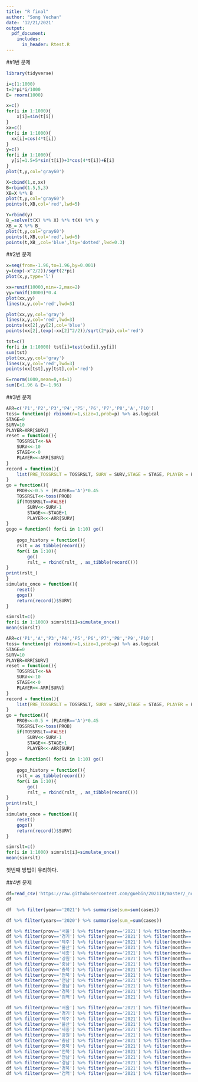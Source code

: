 ```yaml
---
title: "R final"
author: "Song Yechan"
date: '12/21/2021'
output: 
  pdf_document:
    includes: 
      in_header: Rtest.R
---
```


##1번 문제

```r
library(tidyverse)
```


```r
i=c(1:1000)
t=2*pi*i/1000
E= rnorm(1000)
```

```r
x=c()
for(i in 1:1000){
    x[i]=sin(t[i])
}
xx=c()
for(i in 1:1000){
  xx[i]=cos(4*t[i])
}
y=c()
for(i in 1:1000){
  y[i]=1.5+5*sin(t[i])+3*cos(4*t[i])+E[i]
}
plot(t,y,col='gray60')
```


```r
X=cbind(1,x,xx)
B=rbind(1.5,5,3)
XB=X %*% B
plot(t,y,col='gray60')
points(t,XB,col='red',lwd=5)
```


```r
Y=rbind(y)
B_=solve(t(X) %*% X) %*% t(X) %*% y
XB_= X %*% B_
plot(t,y,col='gray60')
points(t,XB,col='red',lwd=5)
points(t,XB_,col='blue',lty='dotted',lwd=0.3)
```

##2번 문제

```r
x=seq(from=-1.96,to=1.96,by=0.001)
y=(exp(-x^2/2))/sqrt(2*pi)
plot(x,y,type='l')
```

```r
xx=runif(10000,min=-2,max=2)
yy=runif(10000)*0.4
plot(xx,yy)
lines(x,y,col='red',lwd=3)
```

```r
plot(xx,yy,col='gray')
lines(x,y,col='red',lwd=3)
points(xx[2],yy[2],col='blue')
points(xx[2],(exp(-xx[2]^2/2))/sqrt(2*pi),col='red')
```


```r
tst=c()
for(i in 1:10000) tst[i]=test(xx[i],yy[i])
sum(tst)
plot(xx,yy,col='gray')
lines(x,y,col='red',lwd=3)
points(xx[tst],yy[tst],col='red')
```


```r
E=rnorm(1000,mean=0,sd=1)
sum(E<1.96 & E>-1.96)
```


##3번 문제

```r
ARR=c('P1','P2','P3','P4','P5','P6','P7','P8','A','P10')
toss= function(p) rbinom(n=1,size=1,prob=p) %>% as.logical
STAGE=0
SURV=10
PLAYER=ARR[SURV]
reset = function(){
    TOSSRSLT<<-NA
    SURV<<-10
    STAGE<<-0
    PLAYER<<-ARR[SURV]
}
record = function(){
    list(PRE_TOSSRSLT = TOSSRSLT, SURV = SURV,STAGE = STAGE, PLAYER = PLAYER)
}
go = function(){
    PROB<<-0.5 + (PLAYER=='A')*0.45
    TOSSRSLT<<-toss(PROB)
    if(TOSSRSLT==FALSE) 
        SURV<<-SURV-1
        STAGE<<-STAGE+1
        PLAYER<<-ARR[SURV]
}
gogo = function() for(i in 1:10) go()
    
    gogo_history = function(){
    rslt_= as_tibble(record())
    for(i in 1:10){
        go()
        rslt_ = rbind(rslt_ , as_tibble(record()))
}
print(rslt_)
}  
simulate_once = function(){
    reset()
    gogo()
    return(record()$SURV)
}
```

```r
simrslt=c()
for(i in 1:1000) simrslt[i]=simulate_once()
mean(simrslt)
```

```r
ARR=c('P1','A','P3','P4','P5','P6','P7','P8','P9','P10')
toss= function(p) rbinom(n=1,size=1,prob=p) %>% as.logical
STAGE=0
SURV=10
PLAYER=ARR[SURV]
reset = function(){
    TOSSRSLT<<-NA
    SURV<<-10
    STAGE<<-0
    PLAYER<<-ARR[SURV]
}
record = function(){
    list(PRE_TOSSRSLT = TOSSRSLT, SURV = SURV,STAGE = STAGE, PLAYER = PLAYER)
}
go = function(){
    PROB<<-0.5 + (PLAYER=='A')*0.45
    TOSSRSLT<<-toss(PROB)
    if(TOSSRSLT==FALSE) 
        SURV<<-SURV-1
        STAGE<<-STAGE+1
        PLAYER<<-ARR[SURV]
}
gogo = function() for(i in 1:10) go()
    
    gogo_history = function(){
    rslt_= as_tibble(record())
    for(i in 1:10){
        go()
        rslt_ = rbind(rslt_ , as_tibble(record()))
}
print(rslt_)
}  
simulate_once = function(){
    reset()
    gogo()
    return(record()$SURV)
}
```

```r
simrslt=c()
for(i in 1:1000) simrslt[i]=simulate_once()
mean(simrslt)
```

첫번째 방법이 유리하다.


##4번 문제

```r
df=read_csv('https://raw.githubusercontent.com/guebin/2021IR/master/_notebooks/covid19.csv')
df
```

```r
df  %>% filter(year=='2021') %>% summarise(sum=sum(cases))

df %>% filter(years=='2020') %>% summarise(sum_=sum(cases))
```


```r
df %>% filter(prov=='서울') %>% filter(year=='2021') %>% filter(month=='2') %>% filter(day=='c(1:15)') %>% summarise(sum=sum(cases))
df %>% filter(prov=='경기') %>% filter(year=='2021') %>% filter(month=='2') %>% filter(day=='c(1:15)') %>% summarise(sum=sum(cases))
df %>% filter(prov=='제주') %>% filter(year=='2021') %>% filter(month=='2') %>% filter(day=='c(1:15)') %>% summarise(sum=sum(cases))
df %>% filter(prov=='울산') %>% filter(year=='2021') %>% filter(month=='2') %>% filter(day=='c(1:15)') %>% summarise(sum=sum(cases))
df %>% filter(prov=='세종') %>% filter(year=='2021') %>% filter(month=='2') %>% filter(day=='c(1:15)') %>% summarise(sum=sum(cases))
df %>% filter(prov=='강원') %>% filter(year=='2021') %>% filter(month=='2') %>% filter(day=='c(1:15)') %>% summarise(sum=sum(cases))
df %>% filter(prov=='충남') %>% filter(year=='2021') %>% filter(month=='2') %>% filter(day=='c(1:15)') %>% summarise(sum=sum(cases))
df %>% filter(prov=='충북') %>% filter(year=='2021') %>% filter(month=='2') %>% filter(day=='c(1:15)') %>% summarise(sum=sum(cases))
df %>% filter(prov=='전북') %>% filter(year=='2021') %>% filter(month=='2') %>% filter(day=='c(1:15)') %>% summarise(sum=sum(cases))
df %>% filter(prov=='전남') %>% filter(year=='2021') %>% filter(month=='2') %>% filter(day=='c(1:15)') %>% summarise(sum=sum(cases))
df %>% filter(prov=='경남') %>% filter(year=='2021') %>% filter(month=='2') %>% filter(day=='c(1:15)') %>% summarise(sum=sum(cases))
df %>% filter(prov=='경북') %>% filter(year=='2021') %>% filter(month=='2') %>% filter(day=='c(1:15)') %>% summarise(sum=sum(cases))
df %>% filter(prov=='검역') %>% filter(year=='2021') %>% filter(month=='2') %>% filter(day=='c(1:15)') %>% summarise(sum=sum(cases))
```

```r
df %>% filter(prov=='서울') %>% filter(year=='2021') %>% filter(month=='2') %>% filter(day=='c(16:28)') %>% summarise(sum=sum(cases))
df %>% filter(prov=='경기') %>% filter(year=='2021') %>% filter(month=='2') %>% filter(day=='c(16:28)') %>% summarise(sum=sum(cases))
df %>% filter(prov=='제주') %>% filter(year=='2021') %>% filter(month=='2') %>% filter(day=='c(16:28)') %>% summarise(sum=sum(cases))
df %>% filter(prov=='울산') %>% filter(year=='2021') %>% filter(month=='2') %>% filter(day=='c(16:28)') %>% summarise(sum=sum(cases))
df %>% filter(prov=='세종') %>% filter(year=='2021') %>% filter(month=='2') %>% filter(day=='c(16:28)') %>% summarise(sum=sum(cases))
df %>% filter(prov=='강원') %>% filter(year=='2021') %>% filter(month=='2') %>% filter(day=='c(16:28)') %>% summarise(sum=sum(cases))
df %>% filter(prov=='충남') %>% filter(year=='2021') %>% filter(month=='2') %>% filter(day=='c(16:28)') %>% summarise(sum=sum(cases))
df %>% filter(prov=='충북') %>% filter(year=='2021') %>% filter(month=='2') %>% filter(day=='c(16:28)') %>% summarise(sum=sum(cases))
df %>% filter(prov=='전북') %>% filter(year=='2021') %>% filter(month=='2') %>% filter(day=='c(16:28)') %>% summarise(sum=sum(cases))
df %>% filter(prov=='전남') %>% filter(year=='2021') %>% filter(month=='2') %>% filter(day=='c(16:28)') %>% summarise(sum=sum(cases))
df %>% filter(prov=='경남') %>% filter(year=='2021') %>% filter(month=='2') %>% filter(day=='c(16:28)') %>% summarise(sum=sum(cases))
df %>% filter(prov=='경북') %>% filter(year=='2021') %>% filter(month=='2') %>% filter(day=='c(16:28)') %>% summarise(sum=sum(cases))
df %>% filter(prov=='검역') %>% filter(year=='2021') %>% filter(month=='2') %>% filter(day=='c(16:28)') %>% summarise(sum=sum(cases))
```


